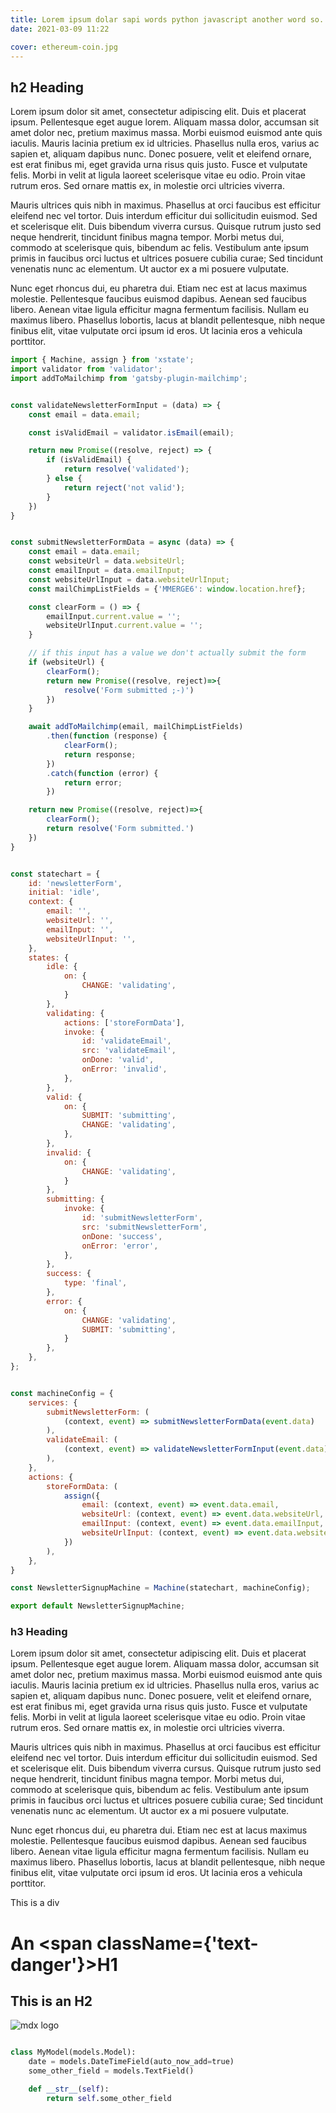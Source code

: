```yaml
---
title: Lorem ipsum dolar sapi words python javascript another word so.
date: 2021-03-09 11:22

cover: ethereum-coin.jpg
---
```



## h2 Heading

Lorem ipsum dolor sit amet, consectetur adipiscing elit. Duis et placerat ipsum. Pellentesque eget augue lorem. 
Aliquam massa dolor, accumsan sit amet dolor nec, pretium maximus massa. Morbi euismod euismod ante quis iaculis. 
Mauris lacinia pretium ex id ultricies. Phasellus nulla eros, varius ac sapien et, aliquam dapibus nunc. Donec 
posuere, velit et eleifend ornare, est erat finibus mi, eget gravida urna risus quis justo. Fusce et vulputate 
felis. Morbi in velit at ligula laoreet scelerisque vitae eu odio. Proin vitae rutrum eros. Sed ornare mattis 
ex, in molestie orci ultricies viverra.

Mauris ultrices quis nibh in maximus. Phasellus at orci faucibus est efficitur eleifend nec vel tortor. Duis 
interdum efficitur dui sollicitudin euismod. Sed et scelerisque elit. Duis bibendum viverra cursus. Quisque 
rutrum justo sed neque hendrerit, tincidunt finibus magna tempor. Morbi metus dui, commodo at scelerisque quis, 
bibendum ac felis. Vestibulum ante ipsum primis in faucibus orci luctus et ultrices posuere cubilia curae; Sed 
tincidunt venenatis nunc ac elementum. Ut auctor ex a mi posuere vulputate.

Nunc eget rhoncus dui, eu pharetra dui. Etiam nec est at lacus maximus molestie. Pellentesque faucibus euismod 
dapibus. Aenean sed faucibus libero. Aenean vitae ligula efficitur magna fermentum facilisis. Nullam eu maximus 
libero. Phasellus lobortis, lacus at blandit pellentesque, nibh neque finibus elit, vitae vulputate orci ipsum id 
eros. Ut lacinia eros a vehicula porttitor. 


```js
import { Machine, assign } from 'xstate';
import validator from 'validator';
import addToMailchimp from 'gatsby-plugin-mailchimp';


const validateNewsletterFormInput = (data) => {
    const email = data.email;

    const isValidEmail = validator.isEmail(email);

    return new Promise((resolve, reject) => {
        if (isValidEmail) {
            return resolve('validated');
        } else {
            return reject('not valid');
        }
    })
}


const submitNewsletterFormData = async (data) => {
    const email = data.email;
    const websiteUrl = data.websiteUrl;
    const emailInput = data.emailInput;
    const websiteUrlInput = data.websiteUrlInput;
    const mailChimpListFields = {'MMERGE6': window.location.href};

    const clearForm = () => {
        emailInput.current.value = '';
        websiteUrlInput.current.value = '';
    }

    // if this input has a value we don't actually submit the form
    if (websiteUrl) {
        clearForm();
        return new Promise((resolve, reject)=>{
            resolve('Form submitted ;-)')
        })
    }

    await addToMailchimp(email, mailChimpListFields)
        .then(function (response) {
            clearForm();
            return response;
        })
        .catch(function (error) {
            return error;
        })

    return new Promise((resolve, reject)=>{
        clearForm();
        return resolve('Form submitted.')
    })
}


const statechart = {
    id: 'newsletterForm',
    initial: 'idle',
    context: {
        email: '',
        websiteUrl: '',
        emailInput: '',
        websiteUrlInput: '',
    },
    states: {
        idle: {
            on: {
                CHANGE: 'validating',
            }
        },
        validating: {
            actions: ['storeFormData'],
            invoke: {
                id: 'validateEmail',
                src: 'validateEmail',
                onDone: 'valid',
                onError: 'invalid',
            },
        },
        valid: {
            on: {
                SUBMIT: 'submitting',
                CHANGE: 'validating',
            },
        },
        invalid: {
            on: {
                CHANGE: 'validating',
            }
        },
        submitting: {
            invoke: {
                id: 'submitNewsletterForm',
                src: 'submitNewsletterForm',
                onDone: 'success',
                onError: 'error',
            },
        },
        success: {
            type: 'final',
        },
        error: {
            on: {
                CHANGE: 'validating',
                SUBMIT: 'submitting',
            }
        },
    },
};


const machineConfig = {
    services: {
        submitNewsletterForm: (
            (context, event) => submitNewsletterFormData(event.data)
        ),
        validateEmail: (
            (context, event) => validateNewsletterFormInput(event.data)
        ),
    },
    actions: {
        storeFormData: (
            assign({ 
                email: (context, event) => event.data.email,
                websiteUrl: (context, event) => event.data.websiteUrl,
                emailInput: (context, event) => event.data.emailInput,
                websiteUrlInput: (context, event) => event.data.websiteUrlInput,
            })
        ),
    },
}

const NewsletterSignupMachine = Machine(statechart, machineConfig);

export default NewsletterSignupMachine;


```


### h3 Heading

Lorem ipsum dolor sit amet, consectetur adipiscing elit. Duis et placerat ipsum. Pellentesque eget augue lorem. 
Aliquam massa dolor, accumsan sit amet dolor nec, pretium maximus massa. Morbi euismod euismod ante quis iaculis. 
Mauris lacinia pretium ex id ultricies. Phasellus nulla eros, varius ac sapien et, aliquam dapibus nunc. Donec 
posuere, velit et eleifend ornare, est erat finibus mi, eget gravida urna risus quis justo. Fusce et vulputate 
felis. Morbi in velit at ligula laoreet scelerisque vitae eu odio. Proin vitae rutrum eros. Sed ornare mattis 
ex, in molestie orci ultricies viverra.

Mauris ultrices quis nibh in maximus. Phasellus at orci faucibus est efficitur eleifend nec vel tortor. Duis 
interdum efficitur dui sollicitudin euismod. Sed et scelerisque elit. Duis bibendum viverra cursus. Quisque 
rutrum justo sed neque hendrerit, tincidunt finibus magna tempor. Morbi metus dui, commodo at scelerisque quis, 
bibendum ac felis. Vestibulum ante ipsum primis in faucibus orci luctus et ultrices posuere cubilia curae; Sed 
tincidunt venenatis nunc ac elementum. Ut auctor ex a mi posuere vulputate.

Nunc eget rhoncus dui, eu pharetra dui. Etiam nec est at lacus maximus molestie. Pellentesque faucibus euismod 
dapibus. Aenean sed faucibus libero. Aenean vitae ligula efficitur magna fermentum facilisis. Nullam eu maximus 
libero. Phasellus lobortis, lacus at blandit pellentesque, nibh neque finibus elit, vitae vulputate orci ipsum id 
eros. Ut lacinia eros a vehicula porttitor. 


<div className={'text-success'}>This is a div</div>


# An <span className={'text-danger'}>H1</span>


## This is an H2


![mdx logo](./gradient.jpg)


```python

class MyModel(models.Model):
    date = models.DateTimeField(auto_now_add=true)
    some_other_field = models.TextField()

    def __str__(self):
        return self.some_other_field
```